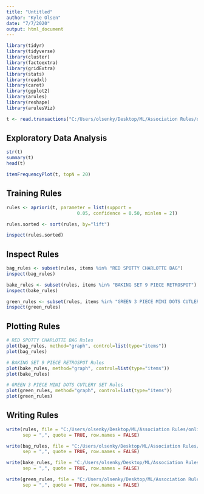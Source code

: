 ---
title: "Untitled"
author: "Kyle Olsen"
date: "7/7/2020"
output: html_document
---

```{r}
library(tidyr)
library(tidyverse) 
library(cluster)    
library(factoextra) 
library(gridExtra)
library(stats)
library(readxl)
library(caret)
library(ggplot2)
library(arules)
library(reshape)
library(arulesViz)

t <- read.transactions("C:/Users/olsenky/Desktop/ML/Association Rules/online data/Austria Denmark, Finland Online Transactions.csv", sep = ",")
```

## Exploratory Data Analysis

```{r}
str(t)
summary(t)
head(t)

itemFrequencyPlot(t, topN = 20)
```

## Training Rules

```{r}
rules <- apriori(t, parameter = list(support =
                          0.05, confidence = 0.50, minlen = 2))

rules.sorted <- sort(rules, by="lift")

inspect(rules.sorted)
```

## Inspect Rules

```{r}
bag_rules <- subset(rules, items %in% "RED SPOTTY CHARLOTTE BAG")
inspect(bag_rules)

bake_rules <- subset(rules, items %in% "BAKING SET 9 PIECE RETROSPOT")
inspect(bake_rules)

green_rules <- subset(rules, items %in% "GREEN 3 PIECE MINI DOTS CUTLERY SET")
inspect(green_rules)
```

## Plotting Rules

```{r}
# RED SPOTTY CHARLOTTE BAG Rules
plot(bag_rules, method="graph", control=list(type="items"))
plot(bag_rules)
```

```{r}
# BAKING SET 9 PIECE RETROSPOT Rules
plot(bake_rules, method="graph", control=list(type="items"))
plot(bake_rules)
```

```{r}
# GREEN 3 PIECE MINI DOTS CUTLERY SET Rules
plot(green_rules, method="graph", control=list(type="items"))
plot(green_rules)
```

## Writing Rules

```{r}
write(rules, file = "C:/Users/olsenky/Desktop/ML/Association Rules/online data/online rules.csv",
      sep = ",", quote = TRUE, row.names = FALSE)

write(bag_rules, file = "C:/Users/olsenky/Desktop/ML/Association Rules/online data/bag online rules.csv",
      sep = ",", quote = TRUE, row.names = FALSE)

write(bake_rules, file = "C:/Users/olsenky/Desktop/ML/Association Rules/online data/bake online rules.csv",
      sep = ",", quote = TRUE, row.names = FALSE)

write(green_rules, file = "C:/Users/olsenky/Desktop/ML/Association Rules/online data/green set rules.csv",
      sep = ",", quote = TRUE, row.names = FALSE)
```


